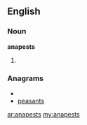 ==English==

===Noun===
'''anapests'''

# {{plural of|[[anapest]]}}

===Anagrams===
* {{alphagram|aaenpsst}}
* [[peasants#English|peasants]]

[[ar:anapests]]
[[my:anapests]]